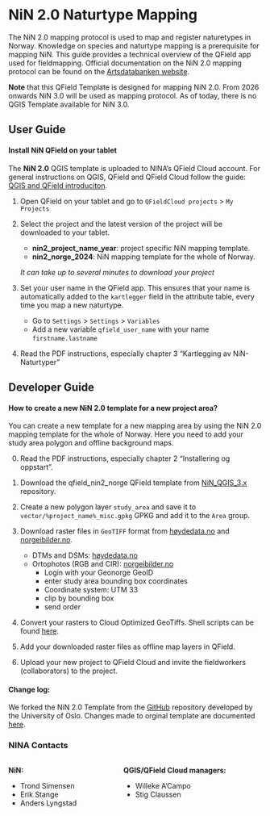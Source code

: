 # NiN 2.0 Naturtype Mapping {#sec-nin}

The NiN 2.0 mapping protocol is used to map and register naturetypes in Norway. Knowledge on species and naturtype mapping is a prerequisite for mapping NiN. This guide provides a technical overview of the QField app used for fieldmapping. Official documentation on the NiN 2.0 mapping protocol can be found on the [Artsdatabanken website](https://www.artsdatabanken.no/Pages/266884/Veiledere_for_terrestrisk_kartlegging).

:::{.note}
**Note** that this QField Template is designed for mapping NiN 2.0. From 2026 onwards NiN 3.0 will be used as mapping protocol. As of today, there is no QGIS Template available for NiN 3.0. 
:::

## User Guide

#### Install NiN QField on your tablet

The **NiN 2.0** QGIS template is uploaded to NINA's QField Cloud account. For general instructions on QGIS, QField and QField Cloud follow the guide: [QGIS and QField introduciton](intro-to-qfield.qmd).

1. Open QField on your tablet and go to `QFieldCloud projects` > `My Projects` 
2. Select the project and the latest version of the project will be downloaded to your tablet.
    - **nin2_project_name_year**: project specific NiN mapping template.
    - **nin2_norge_2024**: NiN mapping template for the whole of Norway.

    *It can take up to several minutes to download your project*

3. Set your user name in the QField app. This ensures that your name is automatically added to the `kartlegger` field in the attribute table, every time you map a new naturtype.
    - Go to `Settings` > `Settings` > `Variables` 
    - Add a new variable `qfield_user_name` with your name `firstname.lastname`

4. Read the PDF instructions, especially chapter 3 "Kartlegging av NiN-Naturtyper"

## Developer Guide

#### How to create a new NiN 2.0 template for a new project area? 

You can create a new template for a new mapping area by using the NiN 2.0 mapping template for the whole of Norway. Here you need to add your study area polygon and offline background maps. 

0. Read the PDF instructions, especially chapter 2 "Installering og oppstart".

1. Download the qfield_nin2_norge QField template from [NiN_QGIS_3.x](https://github.com/NINAnor/NiN_QGIS_3.x) repository.

2. Create a new polygon layer `study_area` and save it to `vector/%project_name%_misc.gpkg` GPKG and add it to the `Area` group. 

3. Download raster files in `GeoTIFF` format from [høydedata.no](https://hoydedata.no/) and [norgeibilder.no](https://www.norgeibilder.no/). 
    - DTMs and DSMs: [høydedata.no](https://hoydedata.no/)
    - Ortophotos (RGB and CIR): [norgeibilder.no](https://www.norgeibilder.no/)
        - Login with your Geonorge GeoID
        - enter study area bounding box coordinates 
        - Coordinate system: UTM 33
        - clip by bounding box 
        - send order

4. Convert your rasters to Cloud Optimized GeoTiffs. Shell scripts can be found [here](https://github.com/NINAnor/NiN_QGIS_3.x/tree/master/qfield_nin2_norge/scripts).

5. Add your downloaded raster files as offline map layers in QField. 

6. Upload your new project to QField Cloud and invite the fieldworkers (collaborators) to the project. 

#### Change log: 

We forked the NiN 2.0 Template from the [GitHub ](https://github.com/geco-nhm/NiN_QGIS_3.x) repository developed by the University of Oslo. Changes made to orginal template are documented [here](https://github.com/NINAnor/NiN_QGIS_3.x/blob/master/CHANGELOG.md). 

### NINA Contacts

::: {.columns}
::: {.column}
**NiN:**

- Trond Simensen
- Erik Stange
- Anders Lyngstad
:::

::: {.column}
**QGIS/QField Cloud managers:**

- Willeke A'Campo 
- Stig Claussen
:::
:::